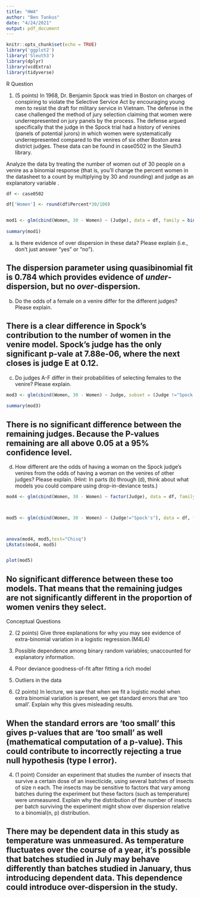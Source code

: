 ```yaml
---
title: "HW4"
author: "Ben Tankus"
date: "4/24/2021"
output: pdf_document
---
```


```r
knitr::opts_chunk$set(echo = TRUE)
library('ggplot2')
library('Sleuth3')
library(dplyr)
library(vcdExtra)
library(tidyverse)
```


R Question

1. (5 points) In 1968, Dr. Benjamin Spock was tried in Boston on charges of conspiring to violate the Selective Service Act by encouraging young men to resist the draft for military service in Vietnam. The defense in the case challenged the method of jury selection claiming that women were underrepresented on jury panels by the process. The defense argued specifically that the judge in the Spock trial had a history of venires (panels of potential jurors) in which women were systematically underrepresented compared to the venires of six other Boston area district judges. These data can
be found in case0502 in the Sleuth3 library.

Analyze the data by treating the number of women out of 30 people on a venire as a binomial response (that is, you’ll change the percent women in the datasheet to a count by multiplying by 30
and rounding) and judge as an explanatory variable .


```r
df <- case0502

df['Women'] <- round(df$Percent*30/100)


mod1 <- glm(cbind(Women, 30 - Women) ~ (Judge), data = df, family = binomial(link = "logit")) 
 
summary(mod1)
```


(a) Is there evidence of over dispersion in these data? Please explain (i.e., don’t just answer “yes”
or “no”).

## The dispersion parameter using quasibinomial fit is 0.784 which provides evidence of *under*-dispersion, but no *over*-dispersion.


(b) Do the odds of a female on a venire differ for the different judges? Please explain.

## There is a clear difference in Spock's contribution to the number of women in the venire model. Spock's judge has the only significant p-vale at 7.88e-06, where the next closes is judge E at 0.12.


(c) Do judges A-F differ in their probabilities of selecting females to the venire? Please explain.


```r

mod3 <- glm(cbind(Women, 30 - Women) ~ Judge, subset = (Judge !="Spock's"), data = df, family = binomial(link = "logit"))
 
summary(mod3)
```

## There is no significant difference between the remaining judges. Because the P-values remaining are all above 0.05 at a 95% confidence level.



(d) How different are the odds of having a woman on the Spock judge’s venires from the odds of
having a woman on the venires of other judges? Please explain.
(Hint: In parts (b) through (d), think about what models you could compare using drop-in-deviance
tests.)


```r

mod4 <- glm(cbind(Women, 30 - Women) ~ factor(Judge), data = df, family = binomial(link = "logit")) 



mod5 <- glm(cbind(Women, 30 - Women) ~ (Judge!="Spock's"), data = df, family = binomial(link = "logit"))



anova(mod4, mod5,test="Chisq")
LRstats(mod4, mod5)


plot(mod5)

```
## No significant difference between these too models. That means that the remaining judges are not significantly different in the proportion of women venirs they select. 


Conceptual Questions

2. (2 points) Give three explanations for why you may see evidence of extra-binomial variation in a
logistic regression.(M4L4)

1. Possible dependence among binary random variables; unaccounted for explanatory information. 
2. Poor deviance goodness-of-fit after fitting a rich model
3. Outliers in the data


3. (2 points) In lecture, we saw that when we fit a logistic model when extra binomial variation is
present, we get standard errors that are ’too small’. Explain why this gives misleading results.

## When the standard errors are 'too small' this gives p-values that are 'too small' as well (mathematical computation of a p-value). This could contribute to incorrectly rejecting a true null hypothesis (type I error).


4. (1 point) Consider an experiment that studies the number of insects that survive a certain dose
of an insecticide, using several batches of insects of size n each. The insects may be sensitive to
factors that vary among batches during the experiment but these factors (such as temperature)
were unmeasured. Explain why the distribution of the number of insects per batch surviving the
experiment might show over dispersion relative to a binomial(n, p) distribution.


## There may be dependent data in this study as temperature was unmeasured. As temperature fluctuates over the course of a year, it's possible that batches studied in July may behave differently than batches studied in January, thus introducing dependent data. This dependence could introduce over-dispersion in the study.


